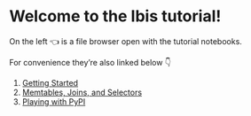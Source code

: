 # Welcome to the Ibis tutorial!

On the left 👈 is a file browser open with the tutorial notebooks.

For convenience they're also linked below 👇

1. [Getting Started](./01%20-%20Getting%20Started.ipynb)
1. [Memtables, Joins, and Selectors](./02%20-%20Memtables,%20Joins,%20and%20Selectors.ipynb)
1. [Playing with PyPI](./03%20-%20Playing%20with%20PyPI.ipynb)
